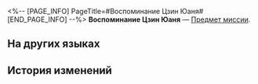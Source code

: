 <%-- [PAGE_INFO]
PageTitle=#Воспоминание Цзин Юаня#
[END_PAGE_INFO] --%>
{{Предмет Инфобокс
|id          = 140221
|Изображение = Предмет Воспоминание Цзин Юаня.png
|Тип         = Предмет миссии
|Инвентарь   = Миссии
|Редкость    = 3
|Эффект      = 
|Описание    = Цзин Юань хорошо помнит двух молодых пилотов. Они были талантливы, преисполнены смелости и оптимизма. Но воспоминание о том, чем всё закончилось, его так же не покидает.
}}
'''Воспоминание Цзин Юаня''' — [[Предмет миссии]].

==На других языках==
{{На других языках
|en   = Jing Yuan's Memories
|zhs  = 景元的回忆
|zht  = 景元的回憶
|ja   = 景元の記憶
|ko   = 경원의 기억
|es   = Recuerdos de Jing Yuan
|fr   = Souvenirs de Jing Yuan
|ru   = Воспоминание Цзин Юаня
|th   = ความทรงจำของ Jing Yuan
|vi   = Hồi Ức Của Jing Yuan
|de   = Jing Yuans Erinnerungen
|id   = Kenangan Jing Yuan
|pt   = Memórias de Jing Yuan
}}

==История изменений==
{{История изменений|3.5}}